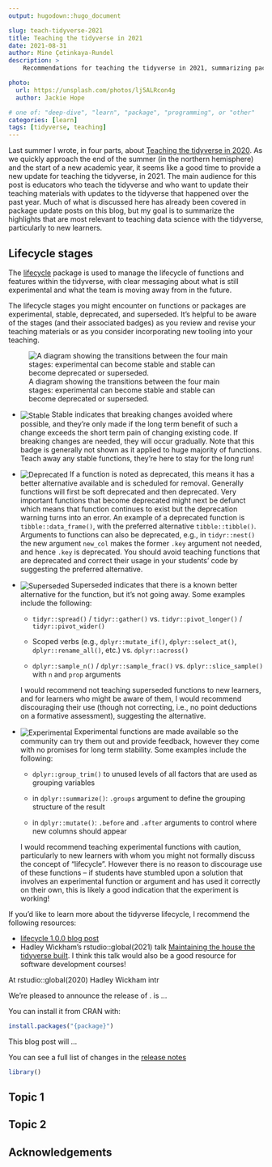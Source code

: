 ```yaml
---
output: hugodown::hugo_document

slug: teach-tidyverse-2021
title: Teaching the tidyverse in 2021
date: 2021-08-31
author: Mine Çetinkaya-Rundel
description: >
    Recommendations for teaching the tidyverse in 2021, summarizing package updates most relevant for teaching data science with the tidyverse, particularly to new learners.

photo:
  url: https://unsplash.com/photos/lj5ALRcon4g
  author: Jackie Hope

# one of: "deep-dive", "learn", "package", "programming", or "other"
categories: [learn] 
tags: [tidyverse, teaching]
---
```


<!--
TODO:
* [ x ] Look over / edit the post's title in the yaml
* [ x ] Edit (or delete) the description; note this appears in the Twitter card
* [ x ] Pick category and tags (see existing with `hugodown::tidy_show_meta()`)
* [ x ] Find photo & update yaml metadata
* [ ] Create `thumbnail-sq.jpg`; height and width should be equal
* [ ] Create `thumbnail-wd.jpg`; width should be >5x height
* [ ] `hugodown::use_tidy_thumbnails()`
* [ ] Add intro sentence, e.g. the standard tagline for the package
* [ ] `usethis::use_tidy_thanks()`
-->

Last summer I wrote, in four parts, about [Teaching the tidyverse in 2020](https://education.rstudio.com/blog/2020/07/teaching-the-tidyverse-in-2020-part-1-getting-started/).
As we quickly approach the end of the summer (in the northern hemisphere) and the start of a new academic year, it seems like a good time to provide a new update for teaching the tidyverse, in 2021.
The main audience for this post is educators who teach the tidyverse and who want to update their teaching materials with updates to the tidyverse that happened over the past year.
Much of what is discussed here has already been covered in package update posts on this blog, but my goal is to summarize the highlights that are most relevant to teaching data science with the tidyverse, particularly to new learners.

## Lifecycle stages

The [lifecycle](https://lifecycle.r-lib.org/) package is used to manage the lifecycle of functions and features within the tidyverse, with clear messaging about what is still experimental and what the team is moving away from in the future.

The lifecycle stages you might encounter on functions or packages are experimental, stable, deprecated, and superseded.
It's helpful to be aware of the stages (and their associated badges) as you review and revise your teaching materials or as you consider incorporating new tooling into your teaching.

![A diagram showing the transitions between the four main stages: experimental can become stable and stable can become deprecated or superseded.](lifecycle.png)

-   <img src="lifecycle-stable.svg" alt="Stable" style="vertical-align:middle"/> Stable indicates that breaking changes avoided where possible, and they're only made if the long term benefit of such a change exceeds the short term pain of changing existing code. If breaking changes are needed, they will occur gradually. Note that this badge is generally not shown as it applied to huge majority of functions. Teach away any stable functions, they're here to stay for the long run!

-   <img src="lifecycle-deprecated.svg" alt="Deprecated" style="vertical-align:middle"/> If a function is noted as deprecated, this means it has a better alternative available and is scheduled for removal. Generally functions will first be soft deprecated and then deprecated. Very important functions that become deprecated might next be defunct which means that function continues to exist but the deprecation warning turns into an error. An example of a deprecated function is `tibble::data_frame()`, with the preferred alternative `tibble::tibble()`. Arguments to functions can also be deprecated, e.g., in `tidyr::nest()` the new argument `new_col` makes the former `.key` argument not needed, and hence `.key` is deprecated. You should avoid teaching functions that are deprecated and correct their usage in your students' code by suggesting the preferred alternative.

-   <img src="lifecycle-superseded.svg" alt="Superseded" style="vertical-align:middle"/> Superseded indicates that there is a known better alternative for the function, but it's not going away. Some examples include the following:

    -   `tidyr::spread()` / `tidyr::gather()` vs. `tidyr::pivot_longer()` / `tidyr::pivot_wider()`

    -   Scoped verbs (e.g., `dplyr::mutate_if()`, `dplyr::select_at()`, `dplyr::rename_all()`, etc.) vs. `dplyr::across()`

    -   `dplyr::sample_n()` / `dplyr::sample_frac()` vs. `dplyr::slice_sample()` with `n` and `prop` arguments

    I would recommend not teaching superseded functions to new learners, and for learners who might be aware of them, I would recommend discouraging their use (though not correcting, i.e., no point deductions on a formative assessment), suggesting the alternative.

-   <img src="lifecycle-experimental.svg" alt="Experimental" style="vertical-align:middle"/> Experimental functions are made available so the community can try them out and provide feedback, however they come with no promises for long term stability. Some examples include the following:

    -   `dplyr::group_trim()` to unused levels of all factors that are used as grouping variables

    -   in `dplyr::summarize()`: `.groups` argument to define the grouping structure of the result

    -   in `dplyr::mutate()`: `.before` and `.after` arguments to control where new columns should appear

    I would recommend teaching experimental functions with caution, particularly to new learners with whom you might not formally discuss the concept of "lifecycle". However there is no reason to discourage use of these functions -- if students have stumbled upon a solution that involves an experimental function or argument and has used it correctly on their own, this is likely a good indication that the experiment is working!

If you'd like to learn more about the tidyverse lifecycle, I recommend the following resources:

-   [lifecycle 1.0.0 blog post](https://www.tidyverse.org/blog/2021/02/lifecycle-1-0-0/)
-   Hadley Wickham's rstudio::global(2021) talk [Maintaining the house the tidyverse built](https://www.rstudio.com/resources/rstudioglobal-2021/maintaining-the-house-the-tidyverse-built/). I think this talk would also be a good resource for software development courses!

  

At rstudio::global(2020) Hadley Wickham intr

We're pleased to announce the release of .
is ...

You can install it from CRAN with:

```r
install.packages("{package}")
```

This blog post will ...

You can see a full list of changes in the [release notes](%7B%20github_release%20%7D)

```r
library()
```

## Topic 1

## Topic 2

## Acknowledgements
